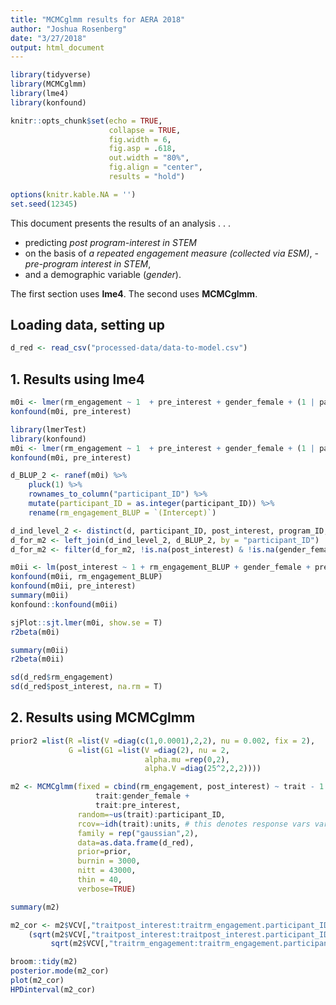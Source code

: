 ```yaml
---
title: "MCMCglmm results for AERA 2018"
author: "Joshua Rosenberg"
date: "3/27/2018"
output: html_document
---
```


```r
library(tidyverse)
library(MCMCglmm)
library(lme4)
library(konfound)
```

```r
knitr::opts_chunk$set(echo = TRUE, 
                      collapse = TRUE,
                      fig.width = 6,
                      fig.asp = .618,
                      out.width = "80%", 
                      fig.align = "center", 
                      results = "hold") 

options(knitr.kable.NA = '')
set.seed(12345)
```

This document presents the results of an analysis . . . 

- predicting *post program-interest in STEM*
- on the basis of *a repeated engagement measure (collected via ESM)*, - *pre-program interest in STEM*, 
- and a demographic variable (*gender*).

The first section uses **lme4**. The second uses **MCMCglmm**.

## Loading data, setting up

```r
d_red <- read_csv("processed-data/data-to-model.csv")
```

## 1. Results using lme4

```r
m0i <- lmer(rm_engagement ~ 1  + pre_interest + gender_female + (1 | participant_ID), data = d_red)
konfound(m0i, pre_interest)
```

```r
library(lmerTest)
library(konfound)
m0i <- lmer(rm_engagement ~ 1  + pre_interest + gender_female + (1 | participant_ID), data = d_red)
konfound(m0i, pre_interest)

d_BLUP_2 <- ranef(m0i) %>% 
    pluck(1) %>% 
    rownames_to_column("participant_ID") %>% 
    mutate(participant_ID = as.integer(participant_ID)) %>% 
    rename(rm_engagement_BLUP = `(Intercept)`) 

d_ind_level_2 <- distinct(d, participant_ID, post_interest, program_ID, .keep_all = TRUE)
d_for_m2 <- left_join(d_ind_level_2, d_BLUP_2, by = "participant_ID")
d_for_m2 <- filter(d_for_m2, !is.na(post_interest) & !is.na(gender_female) & !is.na(urm) & !is.na(rm_engagement_BLUP))

m0ii <- lm(post_interest ~ 1 + rm_engagement_BLUP + gender_female + pre_interest, data = d_for_m2) 
konfound(m0ii, rm_engagement_BLUP)
konfound(m0ii, pre_interest)
summary(m0ii)
konfound::konfound(m0ii)

sjPlot::sjt.lmer(m0i, show.se = T)
r2beta(m0i)

summary(m0ii)
r2beta(m0ii)

sd(d_red$rm_engagement)
sd(d_red$post_interest, na.rm = T)
```

## 2. Results using MCMCglmm

```r
prior2 =list(R =list(V =diag(c(1,0.0001),2,2), nu = 0.002, fix = 2),
             G =list(G1 =list(V =diag(2), nu = 2,
                              alpha.mu =rep(0,2),
                              alpha.V =diag(25^2,2,2))))

m2 <- MCMCglmm(fixed = cbind(rm_engagement, post_interest) ~ trait - 1 + 
                   trait:gender_female + 
                   trait:pre_interest,
               random=~us(trait):participant_ID,
               rcov=~idh(trait):units, # this denotes response vars varying across response rows
               family = rep("gaussian",2),
               data=as.data.frame(d_red),
               prior=prior,
               burnin = 3000,
               nitt = 43000,
               thin = 40,
               verbose=TRUE)

summary(m2)

m2_cor <- m2$VCV[,"traitpost_interest:traitrm_engagement.participant_ID"]/
    (sqrt(m2$VCV[,"traitpost_interest:traitpost_interest.participant_ID"])*
         sqrt(m2$VCV[,"traitrm_engagement:traitrm_engagement.participant_ID"]))

broom::tidy(m2)
posterior.mode(m2_cor)
plot(m2_cor)
HPDinterval(m2_cor)
```